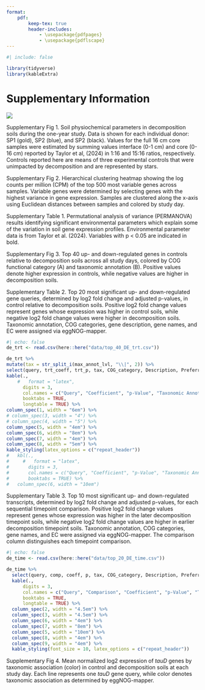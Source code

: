 ```yaml
---
format:
    pdf:
        keep-tex: true
        header-includes:
            - \usepackage{pdfpages}
            - \usepackage{pdflscape}
---
```


```r
#| include: false

library(tidyverse)
library(kableExtra)
```
# Supplementary Information

\vspace{-0.5cm}

![](../../figures/soilchem_summary.png)

Supplementary Fig 1. Soil physiochemical parameters in decomposition soils during the one-year study. Data is shown for each individual donor: SP1 (gold), SP2 (blue), and SP2 (black). Values for the full 16 cm core samples were estimated by summing values interface (0-1 cm) and core (0-16 cm) reported by Taylor et al, (2024) in 1:16 and 15:16 ratios, respectively. Controls reported here are means of three experimental controls that were unimpacted by decomposition and are represented by stars.

\pagebreak

\includegraphics[width=1\textwidth]{../../figures/Fig_S2.png}

Supplementary Fig 2. Hierarchical clustering heatmap showing the log counts per million (CPM) of the top 500 most variable genes across samples. Variable genes were determined by selecting genes with the highest variance in gene expression. Samples are clustered along the x-axis using Euclidean distances between samples and colored by study day.

\pagebreak

Supplementary Table 1. Permutational analysis of variance (PERMANOVA) results identifying significant environmental parameters which explain some of the variation in soil gene expression profiles. Environmental parameter data is from Taylor et al. (2024). Variables with p < 0.05 are indicated in bold.

\includegraphics[scale=1.4,page=1]{../../tables/cca_permanova.pdf}

\pagebreak

\includegraphics[width=0.88\textwidth]{../../figures/Trt_DE_top20_barplot.png}

Supplementary Fig 3. Top 40 up- and down-regulated genes in controls relative to decomposition soils across all study days, colored by COG functional category (A) and taxonomic annotation (B). Positive values denote higher expression in controls, while negative values are higher in decomposition soils.

\pagebreak

::: {.landscape}

Supplementary Table 2. Top 20 most significant up- and down-regulated gene queries, determined by log2 fold change and adjusted p-values, in control relative to decomposition soils. Positive log2 fold change values represent genes whose expression was higher in control soils, while negative log2 fold change values were higher in decomposition soils. Taxonomic annotation, COG categories, gene description, gene names, and EC were assigned via eggNOG-mapper.


```r
#| echo: false
de_trt <- read.csv(here::here("data/top_40_DE_trt.csv"))

de_trt %>% 
mutate(tax = str_split_i(max_annot_lvl, "\\|", 2)) %>%
select(query, trt_coeff, trt_p, tax, COG_category, Description, Preferred_name, EC) %>%
kable(.,
    #   format = "latex",
      digits = 3,
      col.names = c("Query", "Coefficient", "p-Value", "Taxonomic Annotation", "COG Category", "Description", "Gene Name", "EC"),
      booktabs = TRUE,
      longtable = TRUE) %>%
column_spec(1, width = "6em") %>%
# column_spec(3, width = "4") %>%
# column_spec(4, width = "5") %>%
column_spec(5, width = "4em") %>%
column_spec(6, width = "8em") %>%
column_spec(7, width = "4em") %>%
column_spec(8, width = "5em") %>%
kable_styling(latex_options = c("repeat_header"))
#   kbl(.,
#     #   format = "latex",
#       digits = 3,
#       col.names = c("Query", "Coefficient", "p-Value", "Taxonomic Annotation", "COG Category", "Description", "Gene Name", "EC"),
#       booktabs = TRUE) %>%
#   column_spec(6, width = "10em")
```

\pagebreak

Supplementary Table 3. Top 10 most significant up- and down-regulated transcripts, determined by log2 fold change and adjusted p-values, for each sequential timepoint comparison. Positive log2 fold change values represent genes whose expression was higher in the later decomposition timepoint soils, while negative log2 fold change values are higher in earlier decomposition timepoint soils. Taxonomic annotation, COG categories, gene names, and EC were assigned via eggNOG-mapper. The comparison column distinguishes each timepoint comparison.

```r
#| echo: false
de_time <- read.csv(here::here("data/top_20_DE_time.csv"))

de_time %>%
  select(query, comp, coeff, p, tax, COG_category, Description, Preferred_name, EC) %>%
  kable(.,
      digits = 3,
      col.names = c("Query", "Comparison", "Coefficient", "p-Value", "Taxonomic Annotation", "COG Category", "Description", "Gene Name", "EC"),
      booktabs = TRUE,
      longtable = TRUE) %>%
  column_spec(2, width = "4.5em") %>%
  column_spec(3, width = "4.5em") %>%
  column_spec(6, width = "4em") %>%
  column_spec(7, width = "8em") %>%
  column_spec(5, width = "10em") %>%
  column_spec(8, width = "4em") %>%
  column_spec(9, width = "4em") %>%
  kable_styling(font_size = 10, latex_options = c("repeat_header"))

```


:::
\pagebreak

\includegraphics[width=0.9\textwidth]{../../figures/tauD_nlog2_taxonomy.png}

Supplementary Fig 4. Mean normalized log2 expression of *tauD* genes by taxonomic association (color) in control and decomposition soils at each study day. Each line represents one *tauD* gene query, while color denotes taxonomic association as determined by eggNOG-mapper.


